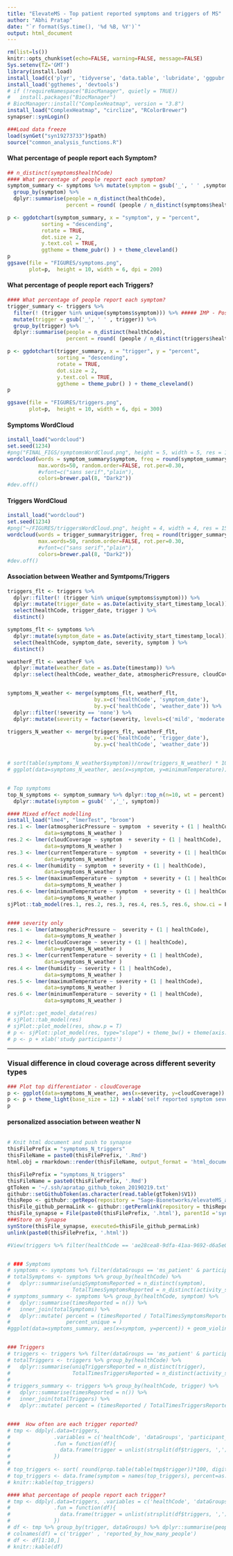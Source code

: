 ```yaml
---
title: "ElevateMS - Top patient reported symptoms and triggers of MS"
author: "Abhi Pratap"
date: "`r format(Sys.time(), '%d %B, %Y')`"
output: html_document
---
```




```r
rm(list=ls())
knitr::opts_chunk$set(echo=FALSE, warning=FALSE, message=FALSE)
Sys.setenv(TZ='GMT')
library(install.load)
install_load(c('plyr', 'tidyverse', 'data.table', 'lubridate', 'ggpubr', 'synapser'))
install_load('ggthemes', 'devtools')
# if (!requireNamespace("BiocManager", quietly = TRUE))
#   install.packages("BiocManager")
# BiocManager::install("ComplexHeatmap", version = "3.8")
install_load("ComplexHeatmap", "circlize", "RColorBrewer")
synapser::synLogin()

###Load data freeze
load(synGet("syn19273733")$path)
source("common_analysis_functions.R")
```



#### What percentage of people report each Symptom?

```r
## n_distinct(symptoms$healthCode)
#### What percentage of people report each symptom?
symptom_summary <- symptoms %>% mutate(symptom = gsub('_', ' ' ,symptom)) %>%
  group_by(symptom) %>% 
  dplyr::summarise(people = n_distinct(healthCode), 
                   percent = round( (people / n_distinct(symptoms$healthCode)) * 100, digits=2))

p <- ggdotchart(symptom_summary, x = "symptom", y = "percent",
           sorting = "descending",                       
           rotate = TRUE,                                
           dot.size = 2,                                 
           y.text.col = TRUE,                           
           ggtheme = theme_pubr() ) + theme_cleveland() 
p
ggsave(file = "FIGURES/symptoms.png",
       plot=p,  height = 10, width = 6, dpi = 200)

```

#### What percentage of people report each Triggers?


```r
#### What percentage of people report each symptom?
trigger_summary <- triggers %>%
  filter(! (trigger %in% unique(symptoms$symptom))) %>% ##### IMP - Possible bug -- removing the triggers that are reported as symptoms
  mutate(trigger = gsub('_', ' ' , trigger)) %>%
  group_by(trigger) %>% 
  dplyr::summarise(people = n_distinct(healthCode), 
                   percent = round( (people / n_distinct(triggers$healthCode)) * 100, digits=2))

p <- ggdotchart(trigger_summary, x = "trigger", y = "percent",
                sorting = "descending",                       
                rotate = TRUE,                                
                dot.size = 2,                                 
                y.text.col = TRUE,                           
                ggtheme = theme_pubr() ) + theme_cleveland() 
p

ggsave(file = "FIGURES/triggers.png",
       plot=p,  height = 10, width = 6, dpi = 300)
```


#### Symptoms WordCloud

```r
install_load("wordcloud")
set.seed(1234)
#png("FINAL_FIGS/symptomsWordCloud.png", height = 5, width = 5, res = 150, units="in" )
wordcloud(words = symptom_summary$symptom, freq = round(symptom_summary$percent), min.freq = 2,
          max.words=50, random.order=FALSE, rot.per=0.30,
          #vfont=c("sans serif","plain"),
          colors=brewer.pal(8, "Dark2"))
#dev.off()

```



#### Triggers WordCloud


```r
install_load("wordcloud")
set.seed(1234)
#png("~/FIGURES/triggersWordCloud.png", height = 4, width = 4, res = 150, units="in" )
wordcloud(words = trigger_summary$trigger, freq = round(trigger_summary$percent), min.freq = 2,
          max.words=50, random.order=FALSE, rot.per=0.30,
          #vfont=c("sans serif","plain"),
          colors=brewer.pal(8, "Dark2"))
#dev.off()

```


#### Association between Weather and Symtpoms/Triggers

```r
triggers_flt <- triggers %>%
  dplyr::filter(! (trigger %in% unique(symptoms$symptom))) %>%
  dplyr::mutate(trigger_date = as.Date(activity_start_timestamp_local)) %>%
  select(healthCode, trigger_date, trigger ) %>%
  distinct()

symptoms_flt <- symptoms %>%
  dplyr::mutate(symptom_date = as.Date(activity_start_timestamp_local)) %>%
  select(healthCode, symptom_date, severity, symptom ) %>%
  distinct()

weatherF_flt <- weatherF %>%
  dplyr::mutate(weather_date = as.Date(timestamp)) %>%
  dplyr::select(healthCode, weather_date, atmosphericPressure, cloudCoverage, currentTemperature, humidity, maximumTemperature, minimumTemperature)


symptoms_N_weather <- merge(symptoms_flt, weatherF_flt, 
                            by.x=c('healthCode', 'symptom_date'), 
                            by.y=c('healthCode', 'weather_date')) %>%
  dplyr::filter(!severity == 'none') %>%
  dplyr::mutate(severity = factor(severity, levels=c('mild', 'moderate', 'severe')))

triggers_N_weather <- merge(triggers_flt, weatherF_flt, 
                            by.x=c('healthCode', 'trigger_date'), 
                            by.y=c('healthCode', 'weather_date'))


# sort(table(symptoms_N_weather$symptom))/nrow(triggers_N_weather) * 100
# ggplot(data=symptoms_N_weather, aes(x=symptom, y=minimumTemperature)) + geom_boxplot() + coord_flip()


# Top symptoms 
top_N_symptoms <- symptom_summary %>% dplyr::top_n(n=10, wt = percent) %>%
  dplyr::mutate(symptom = gsub(' ','_', symptom))

#### Mixed effect modelling
install_load("lme4", "lmerTest", "broom")
res.1 <- lmer(atmosphericPressure ~ symptom  + severity + (1 | healthCode), 
            data=symptoms_N_weather )
res.2 <- lmer(cloudCoverage ~ symptom  + severity + (1 | healthCode), 
            data=symptoms_N_weather )
res.3 <- lmer(currentTemperature ~ symptom  + severity + (1 | healthCode), 
            data=symptoms_N_weather )
res.4 <- lmer(humidity ~ symptom  + severity + (1 | healthCode), 
            data=symptoms_N_weather )
res.5 <- lmer(maximumTemperature ~ symptom  + severity + (1 | healthCode), 
            data=symptoms_N_weather )
res.6 <- lmer(minimumTemperature ~ symptom  + severity + (1 | healthCode), 
            data=symptoms_N_weather )
sjPlot::tab_model(res.1, res.2, res.3, res.4, res.5, res.6, show.ci = F)


#### severity only 
res.1 <- lmer(atmosphericPressure ~  severity + (1 | healthCode), 
            data=symptoms_N_weather )
res.2 <- lmer(cloudCoverage ~ severity + (1 | healthCode), 
            data=symptoms_N_weather )
res.3 <- lmer(currentTemperature ~ severity + (1 | healthCode), 
            data=symptoms_N_weather )
res.4 <- lmer(humidity ~ severity + (1 | healthCode), 
            data=symptoms_N_weather )
res.5 <- lmer(maximumTemperature ~ severity + (1 | healthCode), 
            data=symptoms_N_weather )
res.6 <- lmer(minimumTemperature ~ severity + (1 | healthCode), 
            data=symptoms_N_weather )

# sjPlot::get_model_data(res)
# sjPlot::tab_model(res)
# sjPlot::plot_model(res, show.p = T)
# p <- sjPlot::plot_model(res, type="slope") + theme_bw() + theme(axis.text.y=element_blank())
# p <- p + xlab('study participants')
```

---

### Visual difference in cloud coverage across different severity types

```r
### Plot top differentiator - cloudCoverage
p <- ggplot(data=symptoms_N_weather, aes(x=severity, y=cloudCoverage)) + geom_boxplot(width=0.6)
p <- p + theme_light(base_size = 12) + xlab('self reported symptom severity')
p
```





#### personalized association between weather N  
```r

```



```r
# Knit html document and push to synapse
thisFilePrefix = "symptoms_N_triggers"
thisFileName = paste0(thisFilePrefix, '.Rmd')
html.obj = rmarkdown::render(thisFileName, output_format = 'html_document')

thisFilePrefix = "symptoms_N_triggers"
thisFileName = paste0(thisFilePrefix, '.Rmd')
gtToken = '~/.ssh/apratap_github_token_20190219.txt'
githubr::setGithubToken(as.character(read.table(gtToken)$V1))
thisRepo <- githubr::getRepo(repository = "Sage-Bionetworks/elevateMS_analysis", ref="branch", refName='master')
thisFile_github_permaLink <- githubr::getPermlink(repository = thisRepo, repositoryPath=paste0('analysis/Analytical_Paper_2/',thisFileName))
thisFile_synapse = File(paste0(thisFilePrefix, '.html'), parentId ='syn11315047')
###Store on Synapse
synStore(thisFile_synapse, executed=thisFile_github_permaLink)
unlink(paste0(thisFilePrefix, '.html'))
```



```r
#View(triggers %>% filter(healthCode == 'ae28cea8-9dfa-41aa-9692-d6a5e04893df' & trigger == 'headache'))


# ### Symptoms
# symptoms <- symptoms %>% filter(dataGroups == 'ms_patient' & participant_week <= 12 )
# totalSymptoms <- symptoms %>% group_by(healthCode) %>%
#   dplyr::summarise(uniqSymptomsReported = n_distinct(symptom),
#                    TotalTimesSymptomsReported = n_distinct(activity_start_timestamp_GMT)) 
# symptoms_summary <- symptoms %>% group_by(healthCode, symptom) %>%
#   dplyr::summarise(timesReported = n()) %>%
#   inner_join(totalSymptoms) %>%
#   dplyr::mutate( percent = (timesReported / TotalTimesSymptomsReported)*100,
#                  percent_unique = )
#ggplot(data=symptoms_summary, aes(x=symptom, y=percent)) + geom_violin() + coord_flip()


### Triggers
# triggers <- triggers %>% filter(dataGroups == 'ms_patient' & participant_week <= 12 )
# totalTriggers <- triggers %>% group_by(healthCode) %>%
#   dplyr::summarise(uniqTriggersReported = n_distinct(trigger),
#                    TotalTimesTriggersReported = n_distinct(activity_start_timestamp_GMT)) 
# 
# triggers_summary <- triggers %>% group_by(healthCode, trigger) %>%
#   dplyr::summarise(timesReported = n()) %>%
#   inner_join(totalTriggers) %>%
#   dplyr::mutate( percent = (timesReported / TotalTimesTriggersReported)*100)


####  How often are each trigger reported?  
# tmp <- ddply(.data=triggers, 
#              .variables = c('healthCode', 'dataGroups', 'participant_week', 'participant_day'), 
#              .fun = function(df){ 
#                data.frame(trigger = unlist(strsplit(df$triggers, ',')))
#              })
# 
# top_triggers <- sort( round(prop.table(table(tmp$trigger))*100, digits=2), decreasing = T)[1:10]
# top_triggers <- data.frame(symptom = names(top_triggers), percent=as.numeric(top_triggers))
# knitr::kable(top_triggers)

#### What percentage of people report each trigger?
# tmp <- ddply(.data=triggers, .variables = c('healthCode', 'dataGroups', 'participant_week', 'participant_day'), 
#              .fun = function(df){ 
#                data.frame(trigger = unlist(strsplit(df$triggers, ',')))
#              })
# df <- tmp %>% group_by(trigger, dataGroups) %>% dplyr::summarise(people = n_distinct(healthCode)) %>% spread(dataGroups, people) %>% arrange(desc(ms_patient))
# colnames(df) = c('trigger' , 'reported_by_how_many_people')
# df <- df[1:10,]
# knitr::kable(df)

```
